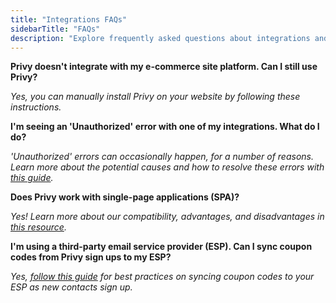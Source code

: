 ```yaml
---
title: "Integrations FAQs"
sidebarTitle: "FAQs"
description: "Explore frequently asked questions about integrations and syncing information from Privy."
---
```


**Privy doesn't integrate with my e-commerce site platform. Can I still use Privy?**

*Yes, you can manually install Privy on your website by following these instructions.*



**I'm seeing an 'Unauthorized' error with one of my integrations. What do I do?**

*'Unauthorized' errors can occasionally happen, for a number of reasons. Learn more about the potential causes and how to resolve these errors with* [*this guide*](https://privy.mintlify.app/docs/learn/integrations/resolve-an-unauthorized-error)*.*



**Does Privy work with single-page applications (SPA)?**

*Yes! Learn more about our compatibility, advantages, and disadvantages in* [*this resource*](https://privy.mintlify.app/docs/learn/integrations/does-privy-work-with-spa#does-privy-work-with-spas)*.*



**I'm using a third-party email service provider (ESP). Can I sync coupon codes from Privy sign ups to my ESP?**

*Yes,* [*follow this guide*](https://privy.mintlify.app/docs/learn/integrations/sync-coupons-to-esp) *for best practices on syncing coupon codes to your ESP as new contacts sign up.*
